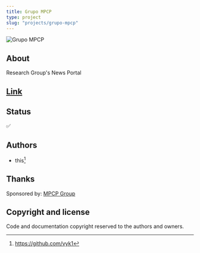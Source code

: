 ```yaml
---
title: Grupo MPCP
type: project
slug: "projects/grupo-mpcp"
---
```


![Grupo MPCP](./grupo-mpcp.png)

## About

Research Group's News Portal

## [Link](https://grupompcp.com.br)

## Status

✅

## Authors

- this[^1]

## Thanks

Sponsored by: [MPCP Group](https://grupompcp.com.br)

## Copyright and license

Code and documentation copyright reserved to the authors and owners.

[^1]: https://github.com/vyk1
